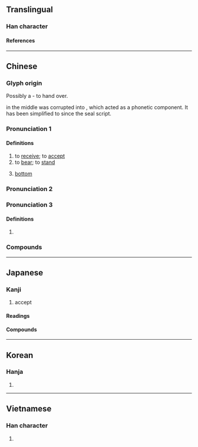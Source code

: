 {{character info/new}}
==Translingual==

===Han character===
{{Han char|rn=29|rad=又|as=06|sn=8|four=20407|canj=BBE|ids=⿳爫冖又}}

====References====
{{Han ref|kx=0166.050|dkj=03159|dj=0377.030|hdz=10396.020|uh=53D7}}

----

==Chinese==
{{zh-forms}}

===Glyph origin===
{{Han etym}}
Possibly a {{Han compound|爪|凡|又|t1=hand|t2=plate|t3=hand|ls=p}} - to hand over.

{{lang|zh|凡}} in the middle was corrupted into {{och-l|舟}}, which acted as a phonetic component. It has been simplified to {{zh-l|*冖}} since the seal script.

===Pronunciation 1===
{{zh-pron
|m=shòu
|c=sau6
|h=pfs=su
|md=sêu
|mn=qz:siǔ/tw,xm,zz:siū
|mn-t=siu6
|mc=y
|oc=y,2
|cat=v
}}

====Definitions====
{{zh-hanzi}}

# to [[receive]]; to [[accept]]
# to [[bear]]; to [[stand]]
# {{lb|zh|slang}} [[bottom]] {{gloss|gay slang}}
#: {{zh-ant|攻}}

===Pronunciation 2===
{{zh-see|授|v}}

===Pronunciation 3===
{{zh-pron
|m=Dào
|oc=n,1
|cat=pn
}}

====Definitions====
{{zh-hanzi}}

# {{surname|zh}}

===Compounds===
{{zh-der|受害者|受憋|受病|受不了|受不起|受不住|受潮|受寵|受寵若驚|受挫|受到|受得了|受敵|受凍|受罰|受粉|受風|受過|受害|受寒|受旱|受賄|受獎|受教|受戒|受驚|受精|受窘|受看|受累|受冷|受禮|受理|受領|受涼|受命|受難|受盤|受騙|受聘|受氣|受氣包|受氣包兒|受窮|受屈|受權|受熱|受辱|受傷|受賞|受審|受事|受署|受胎|受聽|受託|受洗|受降|受刑|受訓|受業|受益|受用|受孕|受災|受阻|受罪|受之有愧|受制|受款人|不好受|備受矚目|受話器|受刑人|受誅|忍受|大請大受|不受|倍受矚目|受精卵|受難節|受益無窮|備受好評|受爵|四面受敵|受虐|吃受|受冷落|人工受孕|受創|備受威脅|受人矚目|受鉗鎚|受禪|受播者|好受|受俘|代人受過|受難曲|受惠|不受用|幽囚受辱|容受|受賕枉法|力辭不受|受生|感同身受|感受|不受抬舉|急脈緩受|受封|享受|受委屈|受邀|忍饑受餓|忍饑受渴|受困|人工受精|受田|受降城|引頸受死|引頸受戮|受僱|受暑|受性|受悶氣|低頭受縛|不受籠絡|小受大走|受冤|備受禮遇|受閱|受苦|受不得|受癟|受訪|全受全歸|受僱人|受終|大為受用|大受|不受聽|受文者|廣受好評|受器|兒童受虐|受縛|受限|受茶|受知|受益費|受益憑證|受益人|受損|受怕擔憂|受命推事|受代|受人之託|受賂|八面受敵|八方受敵|夠受|乾生受|不受理|無功受祿|擎受|授受|擔飢受凍|擔孤受寡|應籙受圖|擔驚受怕|應圖受籙|持齋受戒|禁受|沒福消受|挨打受罵|承受|摩頂受戒|活受罪|私相授受|收受|應天受命|擔驚受恐|白受|接受|摩頂受記|生受|甘受|概括承受|熬枯受淡|無福消受|拜受|消受|末學膚受|折受|稟受|挨餓受凍|腹背受敵|首尾受敵|請受|虛己受人|謙受益|領受|膺受|逆來順受|自找罪受|自花受精|聽受|臨危受命|辭多受少|請功受賞|身受|遭受|體內受精|飽受|難受|難以忍受|體外受精|耽驚受怕|計功受賞|難以消受|見危受命|膚受|表裡受敵|蒙受|計功受爵|自作自受|無功不受祿|無功受祿}}

{{zh-cat|Elementary}}

----

==Japanese==

===Kanji===
{{ja-kanji|grade=3|rs=又06}}

# accept

====Readings====
{{ja-readings
|goon=ず
|kanon=しゅう
|kanyoon=じゅ
|kun=う-かる, う-ける, う-け
}}

====Compounds====
{{col5|ja
|{{ja-r|受戒|じゅかい}}
|{{ja-r|受刑|じゅけい}}
|{{ja-r|受験|じゅけん}}
|{{ja-r|受講|じゅこう}}
|{{ja-r|受%賞|じゅ%しょう}}
|{{ja-r|受諾|じゅだく}}
|{{ja-r|受動|じゅどう}}
|{{ja-r|受動態|じゅどうたい}}
|{{ja-r|受難|じゅなん}}
|{{ja-r|受%理|じゅ%り}}
|{{ja-r|受%領|じゅ%りょう}}
|{{ja-r|受%身%形|うけ%み%けい}}
}}

----

==Korean==

===Hanja===
{{ko-hanja|수}}

# {{rfdef|ko|sort=又06}}

----

==Vietnamese==

===Han character===
{{vi-readings|reading=[[thụ]], [[thọ]]|rs=又06}}

# {{rfdef|vi|sort=又06}}